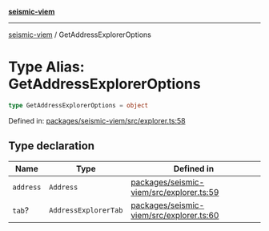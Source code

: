 [**seismic-viem**](/seismic-viem/README.mdx)

---

[seismic-viem](/seismic-viem/globals.mdx) / GetAddressExplorerOptions

# Type Alias: GetAddressExplorerOptions

```ts
type GetAddressExplorerOptions = object
```

Defined in: [packages/seismic-viem/src/explorer.ts:58](https://github.com/SeismicSystems/seismic-client/blob/9fcfa5c0984a89e84539dc512bd70bb63c77e3ef/packages/seismic-viem/src/explorer.ts#L58)

## Type declaration

| Name                           | Type                 | Defined in                                                                                                                                                                           |
| ------------------------------ | -------------------- | ------------------------------------------------------------------------------------------------------------------------------------------------------------------------------------ |
| <a id="address"></a> `address` | `Address`            | [packages/seismic-viem/src/explorer.ts:59](https://github.com/SeismicSystems/seismic-client/blob/9fcfa5c0984a89e84539dc512bd70bb63c77e3ef/packages/seismic-viem/src/explorer.ts#L59) |
| <a id="tab"></a> `tab`?        | `AddressExplorerTab` | [packages/seismic-viem/src/explorer.ts:60](https://github.com/SeismicSystems/seismic-client/blob/9fcfa5c0984a89e84539dc512bd70bb63c77e3ef/packages/seismic-viem/src/explorer.ts#L60) |
